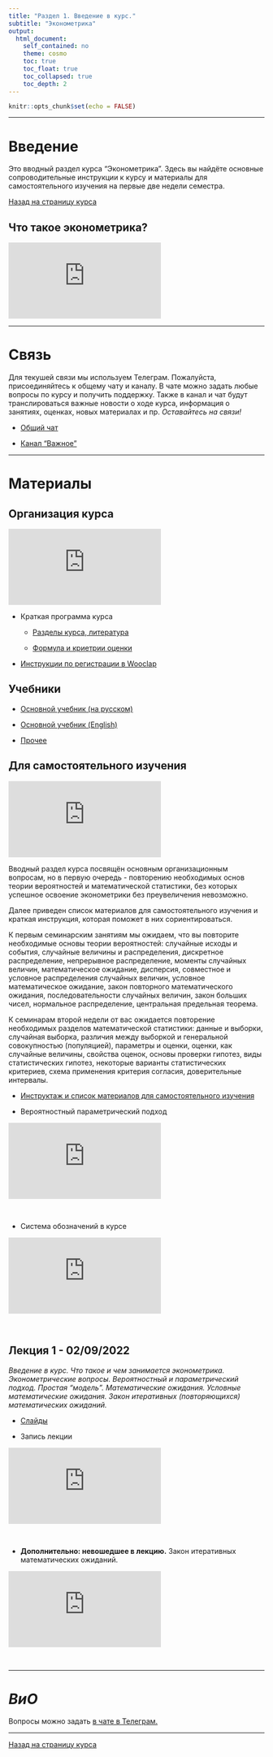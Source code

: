 ```yaml
---
title: "Раздел 1. Введение в курс."
subtitle: "Эконометрика"
output:  
  html_document:  
    self_contained: no  
    theme: cosmo
    toc: true
    toc_float: true
    toc_collapsed: true
    toc_depth: 2
---
```


```r
knitr::opts_chunk$set(echo = FALSE)
```

---

# Введение

Это вводный раздел курса "Эконометрика". Здесь вы найдёте основные сопроводительные инструкции к курсу и материалы для самостоятельного изучения на первые две недели семестра.

[Назад на страницу курса](../ecox22.html)

## Что такое эконометрика?
<iframe src="https://www.youtube.com/embed/N9QmG46bQRs" title="YouTube video player" frameborder="0" allow="accelerometer; autoplay; clipboard-write; encrypted-media; gyroscope; picture-in-picture" allowfullscreen></iframe>

---

# Связь

Для текушей связи мы используем Телеграм. Пожалуйста, присоединяйтесь к общему чату и каналу. В чате можно задать любые вопросы по курсу и получить поддержку. Также в канал и чат будут транслироваться важные новости о ходе курса, информация о занятиях, оценках, новых материалах и пр. *Оставайтесь на связи!*

- [Общий чат](https://t.me/+0kRsodLpmzRmZjEy)

- [Канал "Важное"](https://t.me/+EEU2C0MI4oYwMzE6)

---

# Материалы
## Организация курса

<iframe src="https://www.youtube.com/embed/0yMaLilPJSs" title="YouTube video player" frameborder="0" allow="accelerometer; autoplay; clipboard-write; encrypted-media; gyroscope; picture-in-picture" allowfullscreen></iframe>

- Краткая программа курса

  - [Разделы курса, литература](https://docs.google.com/document/d/1cGaK7pvG61RI30DmtLCJt3qhrz1ExxO7hfP_9yeRBtU/edit?usp=sharing)
  
  - [Формула и криетрии оценки](https://docs.google.com/document/d/15Ccydaa_jH7cDcTY3i0-kO-YzLyn5TCkXpLY5jxLBFc/edit?usp=sharing)

- [Инструкции по регистрации в Wooclap](https://docs.google.com/document/d/14Iq99s6JZkxJ0v8XJwFprWJGOqDh4MnzOGAnbvkUyQ0/edit?usp=sharing)

## Учебники

- [Основной учебник (на русском)](https://drive.google.com/file/d/1PtKqrh0cXjDLZy4rMeLwN2uH5lvlt7P-/view?usp=sharing)

- [Основной учебник (English)](https://drive.google.com/file/d/1_2CIz-DHImH2K0NT-A6wYtzXhpD1f3zW/view?usp=sharing)

- [Прочее](https://drive.google.com/drive/folders/16cJVmyi_MnzMTPcHWUDhigpaCdBQkm0g?usp=sharing)

## Для самостоятельного изучения

<iframe src="https://www.youtube.com/embed/arDaLS74Lx0" title="YouTube video player" frameborder="0" allow="accelerometer; autoplay; clipboard-write; encrypted-media; gyroscope; picture-in-picture" allowfullscreen></iframe>

Вводный раздел курса посвящён основным организационным вопросам, но в первую очередь - повторению необходимых основ теории вероятностей и математической статистики, без которых успешное освоение эконометрики без преувеличения невозможно.

Далее приведен список материалов для самостоятельного изучения и краткая инструкция, которая поможет в них сориентироваться.

К первым семинарским занятиям мы ожидаем, что вы повторите необходимые основы теории вероятностей: случайные исходы и события, случайные величины и распределения, дискретное распределение, непрерывное распределение, моменты случайных величин, математическое ожидание, дисперсия, совместное и условное распределения случайных величин, условное математическое ожидание, закон повторного математического ожидания, последовательности случайных величин, закон больших чисел, нормальное распределение, центральная предельная теорема. 

К семинарам второй недели от вас ожидается повторение необходимых разделов математической статистики: данные и выборки, случайная выборка, различия между выборкой и генеральной совокупностью (популяцией), параметры и оценки, оценки, как случайные величины, свойства оценок, основы проверки гипотез, виды статистических гипотез, некоторые варианты статистических критериев, схема применения критерия согласия, доверительные интервалы.

 - [Инструктаж и список материалов для самостоятельного изучения](https://docs.google.com/document/d/1IbdmEnVDgCYQEMa4c-w58YiM0O12G4PvVYg-dJUEmc8/edit?usp=sharing)

 - Вероятностный параметрический подход
 
<iframe src="https://www.youtube.com/embed/HHBzpmOWQpc" title="YouTube video player" frameborder="0" allow="accelerometer; autoplay; clipboard-write; encrypted-media; gyroscope; picture-in-picture" allowfullscreen></iframe>

</br>

 - Система обозначений в курсе
 
<iframe src="https://www.youtube.com/embed/yF_0E3uw6Ek" title="YouTube video player" frameborder="0" allow="accelerometer; autoplay; clipboard-write; encrypted-media; gyroscope; picture-in-picture" allowfullscreen></iframe>

</br>

## Лекция 1 - 02/09/2022

*Введение в курс. Что такое и чем занимается эконометрика. Эконометрические вопросы. Вероятностный и параметрический подход. Простая "модель". Математические ожидания. Условные математические ожидания. Закон итеративных (повторяющихся) математических ожиданий.*

- [Слайды](ecox22/lec01_intro_lime.html)

- Запись лекции

<iframe src="https://www.youtube.com/embed/Vkrp_HY6zrs" title="YouTube video player" frameborder="0" allow="accelerometer; autoplay; clipboard-write; encrypted-media; gyroscope; picture-in-picture" allowfullscreen></iframe>

</br>

- **Дополнительно: невошедшее в лекцию.** Закон итеративных математических ожиданий.

<iframe src="https://www.youtube.com/embed/5JWiQBsblvc" title="YouTube video player" frameborder="0" allow="accelerometer; autoplay; clipboard-write; encrypted-media; gyroscope; picture-in-picture" allowfullscreen></iframe>

</br>

---

# *ВиО*

Вопросы можно задать [в чате в Телеграм.](https://t.me/+0kRsodLpmzRmZjEy)

---
[Назад на страницу курса](../ecox22.html)
